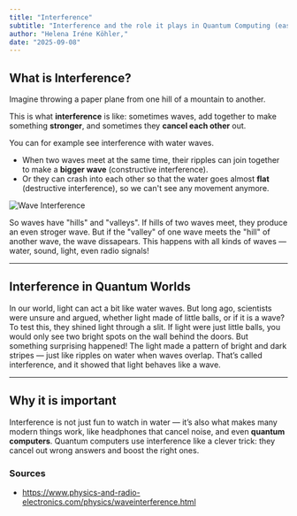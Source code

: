 ```yaml
---
title: "Interference"
subtitle: "Interference and the role it plays in Quantum Computing (easy)"
author: "Helena Iréne Köhler,"
date: "2025-09-08"
---
```


## What is Interference?

Imagine throwing a paper plane from one hill of a mountain to another.

This is what **interference** is like: sometimes waves, add together to make something **stronger**, and sometimes they **cancel each other** out.

You can for example see interference with water waves.

- When two waves meet at the same time, their ripples can join together to make a **bigger wave** (constructive interference).
- Or they can crash into each other so that the water goes almost **flat** (destructive interference), so we can't see any movement anymore.

![Wave Interference](/posts/assets/entries/interference/waves_interference.png)

So waves have "hills" and "valleys". If hills of two waves meet, they produce an even stroger wave.
But if the "valley" of one wave meets the "hill" of another wave, the wave dissapears. This happens with all kinds of waves — water, sound, light, even radio signals!

---

## Interference in Quantum Worlds

In our world, light can act a bit like water waves. But long ago, scientists were unsure and argued, whether light made of little balls, or if it is a wave?
To test this, they shined light through a slit. If light were just little balls, you would only see two bright spots on the wall behind the doors.
But something surprising happened! The light made a pattern of bright and dark stripes — just like ripples on water when waves overlap. That’s called interference, and it showed that light behaves like a wave.

---

## Why it is important

Interference is not just fun to watch in water — it’s also what makes many modern things work, like headphones that cancel noise, and even **quantum computers**. Quantum computers use interference like a clever trick: they cancel out wrong answers and boost the right ones.

### Sources

- https://www.physics-and-radio-electronics.com/physics/waveinterference.html
